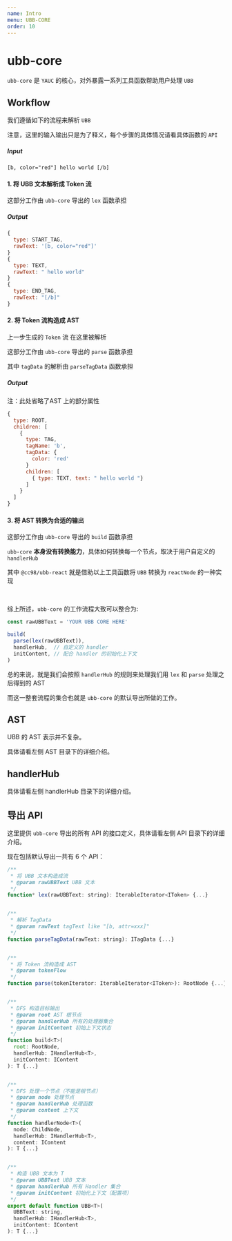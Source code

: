 ```yaml
---
name: Intro
menu: UBB-CORE
order: 10
---
```



# ubb-core

`ubb-core` 是 `YAUC` 的核心，对外暴露一系列工具函数帮助用户处理 `UBB`


## Workflow

我们遵循如下的流程来解析 `UBB`

注意，这里的输入输出只是为了释义，每个步骤的具体情况请看具体函数的 `API`


##### Input

```text
[b, color="red"] hello world [/b]
```

#### 1. 将 UBB 文本解析成 Token 流

这部分工作由 `ubb-core` 导出的 `lex` 函数承担

##### Output

```js
{
  type: START_TAG,
  rawText: '[b, color="red"]'
}
{
  type: TEXT,
  rawText: " hello world"
}
{
  type: END_TAG,
  rawText: "[/b]"
}
```

#### 2. 将 Token 流构造成 AST

上一步生成的 `Token` 流 在这里被解析

这部分工作由 `ubb-core` 导出的 `parse` 函数承担

其中 `tagData` 的解析由 `parseTagData` 函数承担

##### Output

注：此处省略了AST 上的部分属性

```js
{
  type: ROOT,
  children: [
    {
      type: TAG,
      tagName: 'b',
      tagData: {
        color: 'red'
      }
      children: [
        { type: TEXT, text: " hello world "}
      ]
    }
  ]
}
```

#### 3. 将 AST 转换为合适的输出

这部分工作由 `ubb-core` 导出的 `build` 函数承担

`ubb-core` **本身没有转换能力**，具体如何转换每一个节点，取决于用户自定义的 `handlerHub`

其中 `@cc98/ubb-react` 就是借助以上工具函数将 `UBB` 转换为 `reactNode` 的一种实现


<br />

综上所述，`ubb-core` 的工作流程大致可以整合为:

```js
const rawUBBText = 'YOUR UBB CORE HERE'

build(
  parse(lex(rawUBBText)),
  handlerHub,  // 自定义的 handler
  initContent, // 配合 handler 的初始化上下文
)
```

总的来说，就是我们会按照 `handlerHub` 的规则来处理我们用 `lex` 和 `parse` 处理之后得到的 AST


而这一整套流程的集合也就是 `ubb-core` 的默认导出所做的工作。


## AST

UBB 的 AST 表示并不复杂。

具体请看左侧 AST 目录下的详细介绍。


## handlerHub

具体请看左侧 handlerHub 目录下的详细介绍。


## 导出 API

这里提供 `ubb-core` 导出的所有 API 的接口定义，具体请看左侧 API 目录下的详细介绍。

现在包括默认导出一共有 6 个 API：

```js
/**
 * 将 UBB 文本构造成流
 * @param rawUBBText UBB 文本
 */
function* lex(rawUBBText: string): IterableIterator<IToken> {...}


/**
 * 解析 TagData
 * @param rawText tagText like "[b, attr=xxx]"
 */
function parseTagData(rawText: string): ITagData {...}


/**
 * 将 Token 流构造成 AST
 * @param tokenFlow
 */
function parse(tokenIterator: IterableIterator<IToken>): RootNode {...}


/**
 * DFS 构造目标输出
 * @param root AST 根节点
 * @param handlerHub 所有的处理器集合
 * @param initContent 初始上下文状态
 */
function build<T>(
  root: RootNode,
  handlerHub: IHandlerHub<T>,
  initContent: IContent
): T {...}


/**
 * DFS 处理一个节点（不能是根节点）
 * @param node 处理节点
 * @param handlerHub 处理函数
 * @param content 上下文
 */
function handlerNode<T>(
  node: ChildNode,
  handlerHub: IHandlerHub<T>,
  content: IContent
): T {...}


/**
 * 构造 UBB 文本为 T
 * @param UBBText UBB 文本
 * @param handlerHub 所有 Handler 集合
 * @param initContent 初始化上下文（配置项）
 */
export default function UBB<T>(
  UBBText: string,
  handlerHub: IHandlerHub<T>,
  initContent: IContent
): T {...}
```
